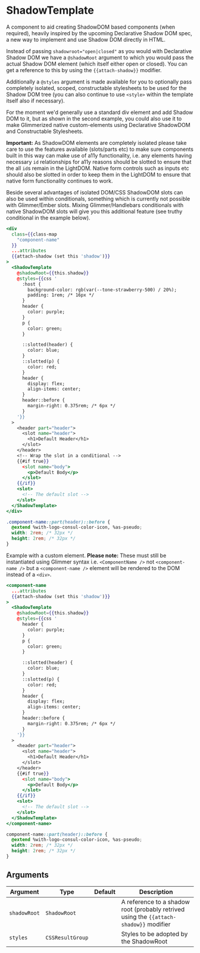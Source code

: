 # ShadowTemplate

A component to aid creating ShadowDOM based components (when required), heavily
inspired by the upcoming Declarative Shadow DOM spec, a new way to implement and
use Shadow DOM directly in HTML.

Instead of passing `shadowroot="open|closed"` as you would with Declarative
Shadow DOM we have a `@shadowRoot` argument to which you would pass the actual
Shadow DOM element (which itself either open or closed). You can get a reference
to this by using the `{{attach-shadow}}` modifier.

Additionally a `@styles` argument is made available for you to optionally
pass completely isolated, scoped, constructable stylesheets to be used for the
Shadow DOM tree (you can also continue to use `<style>` within the template
itself also if necessary).

For the moment we'd generally use a standard div element and add Shadow DOM to
it, but as shown in the second example, you could also use it to make
Glimmerized native custom-elements using Declarative ShadowDOM and
Constructable Stylesheets.

**Important:** As ShadowDOM elements are completely isolated please take care
to use the features available (slots/parts etc) to make sure components built in
this way can make use of a11y functionality, i.e. any elements having necessary
`id` relationships for a11y reasons should be slotted to ensure that the all
`id`s remain in the LightDOM. Native form controls such as inputs etc should
also be slotted in order to keep them in the LightDOM to ensure that native
form functionality continues to work.

Beside several advantages of isolated DOM/CSS ShadowDOM slots can also be used
within conditionals, something which is currently not possible with
Glimmer/Ember slots. Mixing Glimmer/Handlebars conditionals with native
ShadowDOM slots will give you this additional feature (see truthy conditional in
the example below).

```hbs preview-template
<div
  class={{class-map
    "component-name"
  }}
  ...attributes
  {{attach-shadow (set this 'shadow')}}
>
  <ShadowTemplate
    @shadowRoot={{this.shadow}}
    @styles={{css '
      :host {
        background-color: rgb(var(--tone-strawberry-500) / 20%);
        padding: 1rem; /* 16px */
      }
      header {
        color: purple;
      }
      p {
        color: green;
      }

      ::slotted(header) {
        color: blue;
      }
      ::slotted(p) {
        color: red;
      }
      header {
        display: flex;
        align-items: center;
      }
      header::before {
        margin-right: 0.375rem; /* 6px */
      }
    '}}
  >
    <header part="header">
      <slot name="header">
        <h1>Default Header</h1>
      </slot>
    </header>
    <!-- Wrap the slot in a conditional -->
    {{#if true}}
      <slot name="body">
        <p>Default Body</p>
      </slot>
    {{/if}}
    <slot>
      <!-- The default slot -->
    </slot>
  </ShadowTemplate>
</div>
```

```css
.component-name::part(header)::before {
  @extend %with-logo-consul-color-icon, %as-pseudo;
  width: 2rem; /* 32px */
  height: 2rem; /* 32px */
}
```

Example with a custom element. **Please note:** These must still be instantiated
using Glimmer syntax i.e. `<ComponentName />` not `<component-name />` but a
`<component-name />` element will be rendered to the DOM instead of a `<div>`.

```hbs preview-template
<component-name
  ...attributes
  {{attach-shadow (set this 'shadow')}}
>
  <ShadowTemplate
    @shadowRoot={{this.shadow}}
    @styles={{css '
      header {
        color: purple;
      }
      p {
        color: green;
      }

      ::slotted(header) {
        color: blue;
      }
      ::slotted(p) {
        color: red;
      }
      header {
        display: flex;
        align-items: center;
      }
      header::before {
        margin-right: 0.375rem; /* 6px */
      }
    '}}
  >
    <header part="header">
      <slot name="header">
        <h1>Default Header</h1>
      </slot>
    </header>
    {{#if true}}
      <slot name="body">
        <p>Default Body</p>
      </slot>
    {{/if}}
    <slot>
      <!-- The default slot -->
    </slot>
  </ShadowTemplate>
</component-name>
```

```css
component-name::part(header)::before {
  @extend %with-logo-consul-color-icon, %as-pseudo;
  width: 2rem; /* 32px */
  height: 2rem; /* 32px */
}
```
## Arguments

| Argument | Type | Default | Description |
| --- | --- | --- | --- |
| `shadowRoot` | `ShadowRoot` |  | A reference to a shadow root (probably retrived using the `{{attach-shadow}}` modifier |
| `styles` | `CSSResultGroup` | | Styles to be adopted by the ShadowRoot |
